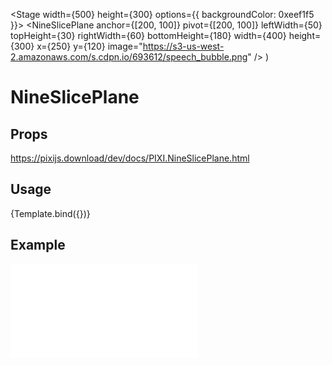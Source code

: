 
<Meta title="Components/NineSlicePlane" />

  <Stage width={500} height={300} options={{ backgroundColor: 0xeef1f5 }}>
    <NineSlicePlane
      anchor={[200, 100]}
      pivot={[200, 100]}
      leftWidth={50}
      topHeight={30}
      rightWidth={60}
      bottomHeight={180}
      width={400}
      height={300}
      x={250}
      y={120}
      image="https://s3-us-west-2.amazonaws.com/s.cdpn.io/693612/speech_bubble.png" />
  </Stage>
)


# NineSlicePlane

## Props

https://pixijs.download/dev/docs/PIXI.NineSlicePlane.html

## Usage

<Canvas>
  <Story name="default">
    {Template.bind({})}
  </Story>
</Canvas>


## Example

<iframe
  height={500}
  scrolling="no"
  title="Nine Slice Plane"
  src="//codepen.io/inlet/embed/8bf47b3e9a4539c472ea2836780c59eb/?height=300&theme-id=33987&default-tab=result&embed-version=2"
  frameBorder="no"
  allowFullScreen={true}
  style={{ width: '100%' }} />
